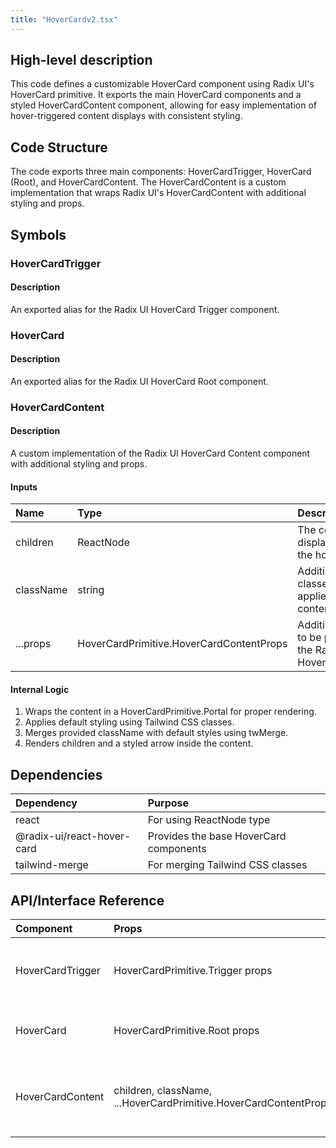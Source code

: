 ```yaml
---
title: "HoverCardv2.tsx"
---
```


## High-level description
This code defines a customizable HoverCard component using Radix UI's HoverCard primitive. It exports the main HoverCard components and a styled HoverCardContent component, allowing for easy implementation of hover-triggered content displays with consistent styling.

## Code Structure
The code exports three main components: HoverCardTrigger, HoverCard (Root), and HoverCardContent. The HoverCardContent is a custom implementation that wraps Radix UI's HoverCardContent with additional styling and props.

## Symbols

### HoverCardTrigger
#### Description
An exported alias for the Radix UI HoverCard Trigger component.

### HoverCard
#### Description
An exported alias for the Radix UI HoverCard Root component.

### HoverCardContent
#### Description
A custom implementation of the Radix UI HoverCard Content component with additional styling and props.

#### Inputs
| Name | Type | Description |
|:-----|:-----|:------------|
| children | ReactNode | The content to be displayed inside the hover card |
| className | string | Additional CSS classes to be applied to the content |
| ...props | HoverCardPrimitive.HoverCardContentProps | Additional props to be passed to the Radix UI HoverCardContent |

#### Internal Logic
1. Wraps the content in a HoverCardPrimitive.Portal for proper rendering.
2. Applies default styling using Tailwind CSS classes.
3. Merges provided className with default styles using twMerge.
4. Renders children and a styled arrow inside the content.

## Dependencies
| Dependency | Purpose |
|:-----------|:--------|
| react | For using ReactNode type |
| @radix-ui/react-hover-card | Provides the base HoverCard components |
| tailwind-merge | For merging Tailwind CSS classes |

## API/Interface Reference
| Component | Props | Description |
|:----------|:------|:------------|
| HoverCardTrigger | HoverCardPrimitive.Trigger props | The element that triggers the hover card |
| HoverCard | HoverCardPrimitive.Root props | The root component of the hover card |
| HoverCardContent | children, className, ...HoverCardPrimitive.HoverCardContentProps | The content of the hover card with custom styling |